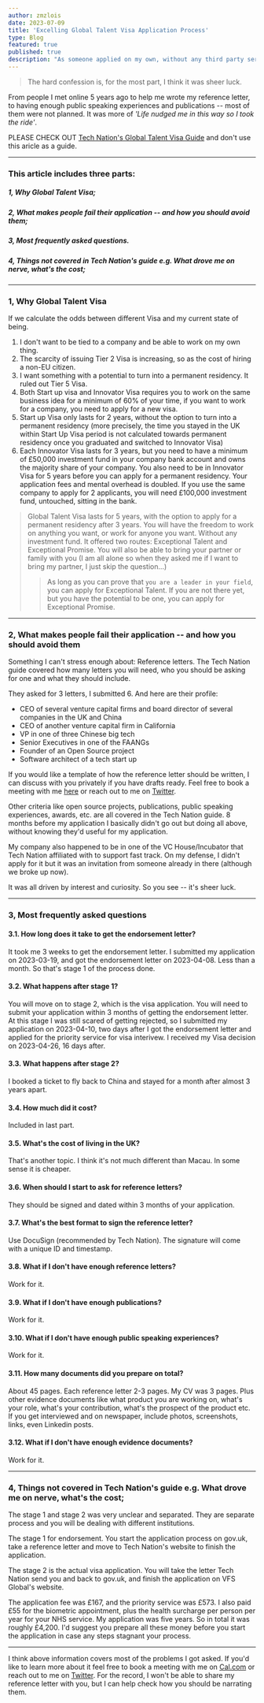 ```yaml
---
author: zmzlois
date: 2023-07-09
title: 'Excelling Global Talent Visa Application Process'
type: Blog
featured: true
published: true
description: "As someone applied on my own, without any third party service or agencies."
---
```



>The hard confession is, for the most part, I think it was sheer luck. 

From people I met online 5 years ago to help me wrote my reference letter, to having enough public speaking experiences and publications -- most of them were not planned. It was more of _'Life nudged me in this way so I took the ride'_.

PLEASE CHECK OUT [Tech Nation's Global Talent Visa Guide](https://technation.io/visa-tech-nation-visa-guide/) and don't use this aricle as a guide. 

---

### This article includes three parts: 
##### 1, Why Global Talent Visa;
##### 2, What makes people fail their application -- and how you should avoid them; 
##### 3, Most frequently asked questions.
##### 4, Things not covered in Tech Nation's guide e.g. What drove me on nerve, what's the cost; 

---

### 1, Why Global Talent Visa
If we calculate the odds between different Visa and my current state of being.

1. I don't want to be tied to a company and be able to work on my own thing.
2. The scarcity of issuing Tier 2 Visa is increasing, so as the cost of hiring a non-EU citizen.
3. I want something with a potential to turn into a permanent residency. It ruled out Tier 5 Visa.
4. Both Start up visa and Innovator Visa requires you to work on the same business idea for a minimum of 60% of your time, if you want to work for a company, you need to apply for a new visa.
5. Start up Visa only lasts for 2 years, without the option to turn into a permanent residency (more precisely, the time you stayed in the UK within Start Up Visa period is not calculated towards permanent residency once you graduated and switched to Innovator Visa)
6. Each Innovator Visa lasts for 3 years, but you need to have a minimum of £50,000 investment fund in your company bank account and owns the majority share of your company. You also need to be in Innovator Visa for 5 years before you can apply for a permanent residency. Your application fees and mental overhead is doubled. If you use the same company to apply for 2 applicants, you will need £100,000 investment fund, untouched, sitting in the bank.


> Global Talent Visa lasts for 5 years, with the option to apply for a permanent residency after 3 years. You will have the freedom to work on anything you want, or work for anyone you want. Without any investment fund. It offered two routes: Exceptional Talent and Exceptional Promise. You will also be able to bring your partner or family with you (I am all alone so when they asked me if I want to bring my partner, I just skip the question...)
>>As long as you can prove that `you are a leader in your field`, you can apply for Exceptional Talent. If you are not there yet, but you have the potential to be one, you can apply for Exceptional Promise.
---
### 2, What makes people fail their application -- and how you should avoid them

Something I can't stress enough about: Reference letters. The Tech Nation guide covered how many letters you will need, who you should be asking for one and what they should include. 

They asked for 3 letters, I submitted 6. And here are their profile: 
- CEO of several venture capital firms and board director of several companies in the UK and China
- CEO of another venture capital firm in California
- VP in one of three Chinese big tech
- Senior Executives in one of the FAANGs
- Founder of an Open Source project
- Software architect of a tech start up

If you would like a template of how the reference letter should be written, I can discuss with you privately if you have drafts ready. Feel free to book a meeting with me [here](https://cal.com/lois-zhao-nvfqub/15min) or reach out to me on [Twitter](https://twitter.com/zmzhaooo).

Other criteria like open source projects, publications, public speaking experiences, awards, etc. are all covered in the Tech Nation guide. 8 months before my application I basically didn't go out but doing all above, without knowing they'd useful for my application. 

My company also happened to be in one of the VC House/Incubator that Tech Nation affiliated with to support fast track. On my defense, I didn't apply for it but it was an invitation from someone already in there (although we broke up now).

It was all driven by interest and curiosity. So you see -- it's sheer luck.

---
### 3, Most frequently asked questions

#### 3.1. How long does it take to get the endorsement letter?
It took me 3 weeks to get the endorsement letter. I submitted my application on 2023-03-19, and got the endorsement letter on 2023-04-08. Less than a month. So that's stage 1 of the process done. 

#### 3.2. What happens after stage 1?
You will move on to stage 2, which is the visa application. You will need to submit your application within 3 months of getting the endorsement letter. At this stage I was still scared of getting rejected, so I submitted my application on 2023-04-10, two days after I got the endorsement letter and applied for the priority service for visa interivew. I received my Visa decision on 2023-04-26, 16 days after.

#### 3.3. What happens after stage 2?
I booked a ticket to fly back to China and stayed for a month after almost 3 years apart. 

#### 3.4. How much did it cost?
Included in last part.

#### 3.5. What's the cost of living in the UK?
That's another topic. I think it's not much different than Macau. In some sense it is cheaper.

#### 3.6. When should I start to ask for reference letters?
They should be signed and dated within 3 months of your application. 

#### 3.7. What's the best format to sign the reference letter?
Use DocuSign (recommended by Tech Nation). The signature will come with a unique ID and timestamp.

#### 3.8. What if I don't have enough reference letters?
Work for it.

#### 3.9. What if I don't have enough publications?
Work for it.

#### 3.10. What if I don't have enough public speaking experiences?
Work for it.

#### 3.11. How many documents did you prepare on total?
About 45 pages. Each reference letter 2-3 pages. My CV was 3 pages. Plus other evidence documents like what product you are working on, what's your role, what's your contribution, what's the prospect of the product etc. If you get interviewed and on newspaper, include photos, screenshots, links, even Linkedin posts.

#### 3.12. What if I don't have enough evidence documents?
Work for it.

---
### 4, Things not covered in Tech Nation's guide e.g. What drove me on nerve, what's the cost;
The stage 1 and stage 2 was very unclear and separated. They are separate process and you will be dealing with different institutions. 

The stage 1 for endorsement. You start the application process on gov.uk, take a reference letter and move to Tech Nation's website to finish the application. 

The stage 2 is the actual visa application. You will take the letter Tech Nation send you and back to gov.uk, and finish the application on VFS Global's website.

The application fee was £167, and the priority service was £573. I also paid £55 for the biometric appointment, plus the health surcharge per person per year for your NHS service. My application was five years. So in total it was roughly £4,200. I'd suggest you prepare all these money before you start the application in case any steps stagnant your process.

---

I think above information covers most of the problems I got asked. If you'd like to learn more about it feel free to book a meeting with me on [Cal.com](https://cal.com/lois-zhao-nvfqub/15min) or reach out to me on [Twitter](https://twitter.com/zmzhaooo). For the record, I won't be able to share my reference letter with you, but I can help check how you should be narrating them.